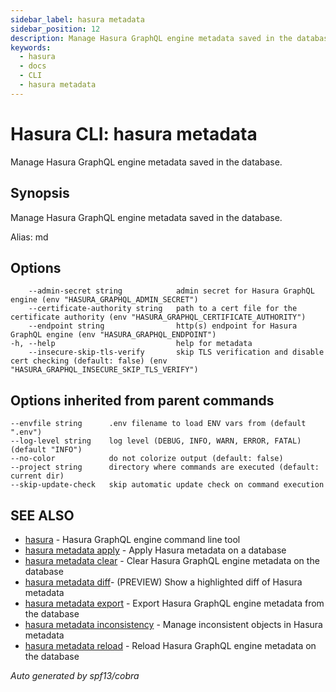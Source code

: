 ```yaml
---
sidebar_label: hasura metadata
sidebar_position: 12
description: Manage Hasura GraphQL engine metadata saved in the database using the Hasura CLI
keywords:
  - hasura
  - docs
  - CLI
  - hasura metadata
---
```


# Hasura CLI: hasura metadata

Manage Hasura GraphQL engine metadata saved in the database.

## Synopsis

Manage Hasura GraphQL engine metadata saved in the database.

Alias: md

## Options

```
    --admin-secret string            admin secret for Hasura GraphQL engine (env "HASURA_GRAPHQL_ADMIN_SECRET")
    --certificate-authority string   path to a cert file for the certificate authority (env "HASURA_GRAPHQL_CERTIFICATE_AUTHORITY")
    --endpoint string                http(s) endpoint for Hasura GraphQL engine (env "HASURA_GRAPHQL_ENDPOINT")
-h, --help                           help for metadata
    --insecure-skip-tls-verify       skip TLS verification and disable cert checking (default: false) (env "HASURA_GRAPHQL_INSECURE_SKIP_TLS_VERIFY")
```

## Options inherited from parent commands

```
--envfile string      .env filename to load ENV vars from (default ".env")
--log-level string    log level (DEBUG, INFO, WARN, ERROR, FATAL) (default "INFO")
--no-color            do not colorize output (default: false)
--project string      directory where commands are executed (default: current dir)
--skip-update-check   skip automatic update check on command execution
```

## SEE ALSO

- [hasura](/graphql/core/hasura-cli/hasura.mdx) - Hasura GraphQL engine command line tool
- [hasura metadata apply](/graphql/core/hasura-cli/hasura_metadata_apply.mdx) - Apply Hasura metadata on a database
- [hasura metadata clear](/graphql/core/hasura-cli/hasura_metadata_clear.mdx) - Clear Hasura GraphQL engine metadata on the database
- [hasura metadata diff](/graphql/core/hasura-cli/hasura_metadata_diff.mdx)- (PREVIEW) Show a highlighted diff of Hasura metadata
- [hasura metadata export](/graphql/core/hasura-cli/hasura_metadata_export.mdx) - Export Hasura GraphQL engine metadata from the database
- [hasura metadata inconsistency](/graphql/core/hasura-cli/hasura_metadata_inconsistency.mdx) - Manage inconsistent objects in Hasura metadata
- [hasura metadata reload](/graphql/core/hasura-cli/hasura_metadata_reload.mdx) - Reload Hasura GraphQL engine metadata on the database

_Auto generated by spf13/cobra_
